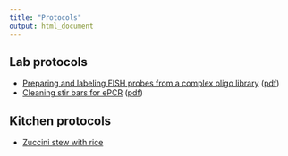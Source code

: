 ```yaml
---
title: "Protocols"
output: html_document
---
```


## Lab protocols

+ [Preparing and labeling FISH probes from a complex oligo library](protcols/ePCR.html) ([pdf](protocols/ePCR.pdf))
+ [Cleaning stir bars for ePCR](protocols/cleaning_stir_bars.html) ([pdf](cleaning_stir_bars.pdf))

## Kitchen protocols

+ [Zuccini stew with rice](recipes/zuccini_stew.html)
